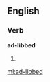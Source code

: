 ==English==

===Verb===
'''ad-libbed'''

# {{past of|[[ad-lib]]}}

{{anagrams:en/abbddeil}}
[[ml:ad-libbed]]